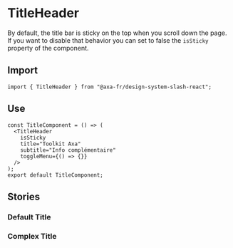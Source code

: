 
<Meta of={TitleHeaderStories} />

# TitleHeader

By default, the title bar is sticky on the top when you scroll down the page. If you want to disable that behavior you can set to false the `isSticky` property of the component.

## Import

```tsx
import { TitleHeader } from "@axa-fr/design-system-slash-react";
```

## Use

```tsx
const TitleComponent = () => (
  <TitleHeader
    isSticky
    title="Toolkit Axa"
    subtitle="Info complémentaire"
    toggleMenu={() => {}}
  />
);
export default TitleComponent;
```

## Stories

### Default Title

<Canvas of={TitleHeaderStories.DefaultTitle} />
<Controls of={TitleHeaderStories.DefaultTitle} />

### Complex Title

<Canvas of={TitleHeaderStories.ComplexTitle} />
<Controls of={TitleHeaderStories.ComplexTitle} />
